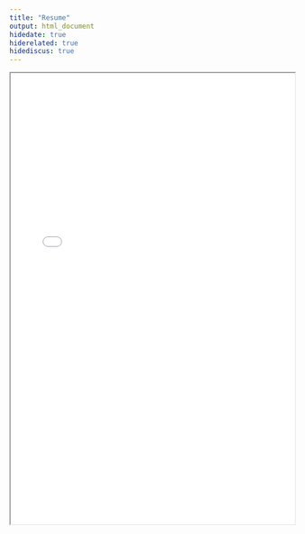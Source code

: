 ```yaml
---
title: "Resume"
output: html_document
hidedate: true
hiderelated: true
hidediscus: true
---
```


<center>
<iframe src="/resume.pdf" width="100%" height="800" border="0"></iframe>
</center>


